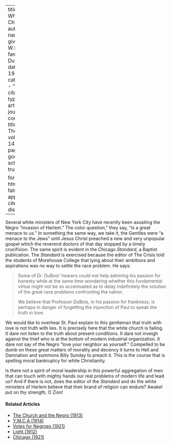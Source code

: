 
---
title: 'The White Church'
author:
  - name:
      given: W.E.B.
      family: Du Bois
date: May 1917
categories: 
  - ""
citation: 
  type: article-journal
  container-title: The Crisis
  volume: 14
  issue: 1
  page: 10
google-scholar: true

format:
  html:
    toc: false
    appendix-cite-as: display
---


Several white ministers of New York City have recently been assailing the Negro "invasion of Harlem." The 
color question," they say, "is a great  menace to us." 
In something the 
same way, we take it, the Gentiles were "a menace to the Jews" until Jesus Christ preached a new and very unpopular gospel which the reverend doctors of that day stopped by a timely crucifixion. The same spirit is evident in the Chicago *Standard*, a Baptist publication. The *Standard* is exercised because the editor of <span class="crisis-title">The Crisis</span> told the students of Morehouse College that lying about their ambitions and aspirations was no way to settle the race problem. He says: 
 
>  Some of Dr. DuBois' hearers could not help admiring his passion for honesty while at the same time wondering whether this fundamental virtue might not be so accentuated as to delay indefinitely the solution of the great race problems confronting the nation. <p> We believe that Professor DuBois, in his passion for frankness, is perhaps in danger of forgetting the injunction of Paul to speak the truth in love.

We would like to overhear St. Paul explain to this gentleman that truth with love is not truth with lies. It is precisely here that the white church is failing. It dare not listen to the truth about present conditions. It dare not inveigh against the thief who is at the bottom of modern industrial organization. It dare not say of the Negro "love your neighbor as yourself." Compelled to be dumb on these great matters of morality and decency it turns to Hell and Damnation and summons Billy Sunday to preach it. This is the course that is spelling moral bankruptcy for white Christianity. 

Is there not a spirit of moral leadership in this powerful aggregation of men that can touch with mighty hands our real problems of modern life and lead us? And if there is not, does the editor of the *Standard* and do the white ministers of Harlem believe that their brand of religion can endure? Awake! put on thy strength, O Zion!

<!-- Similar articles start here -->
<div  class="clear-wrap"></div>

#### Related Articles

* [The Church and the Negro (1913)](/Volumes/06/06/church_negro.html)
* [Y.M.C.A (1914)](/Volumes/09/02/ymca.html)
* [Votes for Negroes (1921)](/Volumes/21/03/votes-for-negroes.html)
* [Light (1912)](/Volumes/03/04/light.html)
* [Chicago (1921)](/Volumes/21/03/chicago.html)

<!-- Similar articles end here -->